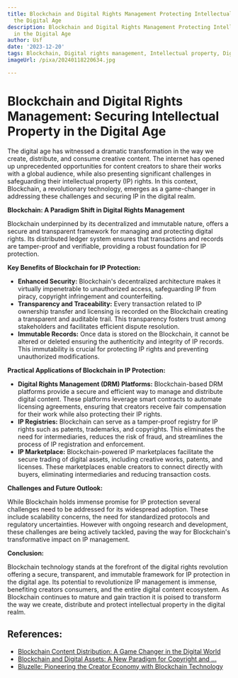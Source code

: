 ```yaml
---
title: Blockchain and Digital Rights Management Protecting Intellectual Property in
  the Digital Age
description: Blockchain and Digital Rights Management Protecting Intellectual Property
  in the Digital Age
author: Usf
date: '2023-12-20'
tags: Blockchain, Digital rights management, Intellectual property, Digital age
imageUrl: /pixa/20240118220634.jpg

---
```

# Blockchain and Digital Rights Management: Securing Intellectual Property in the Digital Age

The  digital age  has witnessed a dramatic transformation  in the way we create, distribute, and consume creative content. The internet has opened up unprecedented opportunities for content creators to share their works with a global audience, while also  presenting significant challenges  in safeguarding their intellectual property (IP) rights. In this context, Blockchain, a revolutionary technology, emerges as a game-changer in addressing these  challenges and securing IP in the digital realm.

**Blockchain: A Paradigm Shift in Digital Rights  Management**

Blockchain underpinned by  its  decentralized and immutable nature, offers a secure and transparent framework for managing and protecting digital rights. Its distributed ledger  system ensures that transactions and records are tamper-proof and verifiable, providing a robust foundation for IP protection.

**Key Benefits of Blockchain for IP Protection:**

* **Enhanced Security:** Blockchain's decentralized architecture makes it  virtually impenetrable to unauthorized access, safeguarding IP from  piracy, copyright infringement and counterfeiting.
* **Transparency and Traceability:** Every transaction related to IP ownership transfer and licensing is recorded on the Blockchain creating a  transparent and auditable trail.  This  transparency fosters trust among stakeholders and facilitates efficient dispute  resolution.
* **Immutable Records:** Once data is stored on  the Blockchain, it cannot be altered or deleted  ensuring  the authenticity and integrity of  IP records. This immutability is crucial for protecting IP rights and preventing unauthorized modifications.

**Practical Applications of Blockchain in IP Protection:**

* **Digital Rights  Management (DRM) Platforms:** Blockchain-based DRM platforms  provide a secure and efficient way to manage and  distribute  digital content. These platforms leverage  smart contracts to automate licensing agreements,  ensuring that creators receive fair compensation for their work while also protecting their IP rights.
* **IP Registries:** Blockchain can serve  as a tamper-proof registry for IP rights such as  patents, trademarks, and copyrights.  This eliminates the need  for intermediaries, reduces the risk of fraud,  and  streamlines the process of IP registration and enforcement.
* **IP Marketplace:**  Blockchain-powered IP marketplaces facilitate the secure trading of digital assets, including creative works, patents, and licenses. These marketplaces enable creators to connect directly with  buyers, eliminating intermediaries and reducing transaction costs.

**Challenges and Future Outlook:**

While Blockchain holds immense promise for IP protection several challenges need  to be addressed for its widespread adoption. These include scalability concerns, the need for standardized protocols and regulatory uncertainties. However  with ongoing research and development, these  challenges  are being actively tackled, paving the way for Blockchain's transformative impact on IP management.

**Conclusion:**

Blockchain technology stands at the forefront of the digital  rights revolution offering  a secure, transparent, and immutable framework for IP protection in the digital age. Its potential to  revolutionize  IP management  is immense, benefiting creators consumers,  and the entire digital content ecosystem. As Blockchain continues to mature and gain traction it  is poised to  transform the way we create, distribute and protect intellectual property in the digital realm.

## References:
- [Blockchain Content Distribution: A Game Changer in the Digital World](https://webisoft.com/articles/blockchain-content-distribution/)
- [Blockchain and Digital Assets: A New Paradigm for Copyright and ...](https://craigwright.net/blog/bitcoin-blockchain-tech/blockchain-and-digital-assets-a-new-paradigm-for-copyright-and-patent-distribution-through-micropayments/)
- [Bluzelle: Pioneering the Creator Economy with Blockchain Technology](https://hackernoon.com/bluzelle-pioneering-the-creator-economy-with-blockchain-technology)
